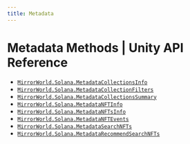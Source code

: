 ```yaml
---
title: Metadata
---
```


# Metadata Methods | Unity API Reference

- [`MirrorWorld.Solana.MetadataCollectionsInfo`](/api-reference/unity/solana/metadata/MetadataCollectionsInfo)
- [`MirrorWorld.Solana.MetadataCollectionFilters`](/api-reference/unity/solana/metadata/MetadataCollectionFilters)
- [`MirrorWorld.Solana.MetadataCollectionsSummary`](/api-reference/unity/solana/metadata/MetadataCollectionsSummary)
- [`MirrorWorld.Solana.MetadataNFTInfo`](/api-reference/unity/solana/metadata/MetadataNFTInfo)
- [`MirrorWorld.Solana.MetadataNFTsInfo`](/api-reference/unity/solana/metadata/TransferToken)
- [`MirrorWorld.Solana.MetadataNFTEvents`](/api-reference/unity/solana/metadata/MetadataNFTEvents)
- [`MirrorWorld.Solana.MetadataSearchNFTs`](/api-reference/unity/solana/metadata/MetadataSearchNFTs)
- [`MirrorWorld.Solana.MetadataRecommendSearchNFTs`](/api-reference/unity/solana/metadata/MetadataRecommendSearchNFTs)
